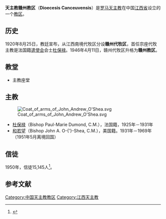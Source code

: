 {{Infobox Roman Catholic diocese
|Roman Catholic Diocese of = 天主教赣州教区
|Latin name of diocese = Dioecesis Canceuvensis
|image = 
|caption = 
|location = [[中国|中国]][[江西省|江西省]][[赣州市|赣州市]]
|territory = [[赣州市|赣州市]]等地
|population = 
|rite = [[罗马礼|罗马礼]]
|patron = 
|province = 江西
|established = 
|cathedral = 
|co-cathedral =
|leadership = 主教
|website = 
|pope = 
|metropolitan = 
|ordinary = 
|coadjutor archbishop =
|coadjutor bishop =
|auxiliary =
|emeritus =
}}

'''天主教赣州教区'''（'''Dioecesis Canceuvensis'''）是[[罗马天主教|罗马天主教]]在中国[[江西省|江西省]]设立的一个[[教区|教区]]。

== 历史 ==
1920年8月25日，教廷宣布，从江西南境代牧区分设'''赣州代牧区'''，首任宗座代牧主教是法国籍[[遣使会|遣使会]]会士[[杜保禄|杜保禄]]。1946年4月11日，赣州代牧区升格为'''赣州教区'''。

== 教堂 ==
* 主教座堂
== 主教 ==
[[File:Coat_of_arms_of_John_Andrew_O'Shea.svg|right]]
* [[杜保禄|杜保禄]]（Bishop Paul-Marie Dumond, C.M.），法国籍，1925年－1931年
* [[和若望|和若望]]（Bishop John A. O-{’}-Shea, C.M.），美国籍。1931年－1969年（1951年5月离境回国）

== 信徒 ==
1950年，信徒15,145人<ref>{{Cite web |url=http://www.catholic-hierarchy.org/diocese/dkanc.html |title=Dioecesis Canceuvensis |access-date=2007-11-02 |archive-date=2020-11-13 |archive-url=https://web.archive.org/web/20201113085318/https://www.catholic-hierarchy.org/diocese/dkanc.html |dead-url=no }}</ref>。

== 参考文献 ==
{{reflist}}

{{中国天主教教区}}

[[Category:中国天主教教区|Category:中国天主教教区]]
[[Category:江西天主教|Category:江西天主教]]